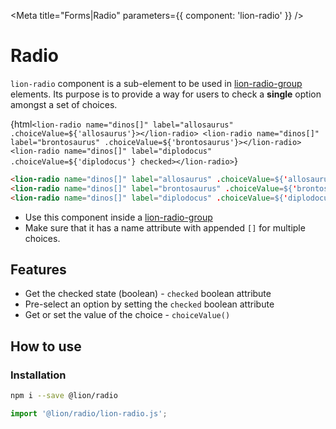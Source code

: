 

<Meta title="Forms|Radio" parameters={{ component: 'lion-radio' }} />

# Radio

`lion-radio` component is a sub-element to be used in [lion-radio-group](?path=/docs/forms-radio-group--default-story) elements. Its purpose is to provide a way for users to check a **single** option amongst a set of choices.

<Story name="Default">{html`
  <lion-radio name="dinos[]" label="allosaurus" .choiceValue=${'allosaurus'}></lion-radio>
  <lion-radio name="dinos[]" label="brontosaurus" .choiceValue=${'brontosaurus'}></lion-radio>
  <lion-radio name="dinos[]" label="diplodocus" .choiceValue=${'diplodocus'} checked></lion-radio>
`}</Story>

```html
<lion-radio name="dinos[]" label="allosaurus" .choiceValue=${'allosaurus'}></lion-radio>
<lion-radio name="dinos[]" label="brontosaurus" .choiceValue=${'brontosaurus'}></lion-radio>
<lion-radio name="dinos[]" label="diplodocus" .choiceValue=${'diplodocus'} checked></lion-radio>
```

- Use this component inside a [lion-radio-group](?path=/docs/forms-radio-group--default-story)
- Make sure that it has a name attribute with appended `[]` for multiple choices.

## Features

- Get the checked state (boolean) - `checked` boolean attribute
- Pre-select an option by setting the `checked` boolean attribute
- Get or set the value of the choice - `choiceValue()`

## How to use

### Installation

```sh
npm i --save @lion/radio
```

```js
import '@lion/radio/lion-radio.js';
```
